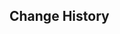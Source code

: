 {{Repertoire of Myriad Melodies Score
|name        = Whirling of Vairambhaka
|image       = Repertoire of Myriad Melodies Cover 46.png
|album       = Sumeru: Forest of Jnana and Vidya
|order       = 10
|region      = Sumeru
|character   = Faruzan
|soundtrack  = Whirling of Vairambhaka
|bpm         = 130
|duration    = 1m 12s
|level_1     = Normal
|stars_1     = 1
|reward_1    = Repertoire Coins*20
|notes_1     = 78
|level_2     = Hard
|stars_2     = 2
|reward_2    = Repertoire Coins*40
|notes_2     = 105
|level_3     = Pro
|stars_3     = 5
|reward_3    = Repertoire Coins*60
|notes_3     = 183
|level_4     = Legendary
|stars_4     = 7
|notes_4     = 330
}}

==Change History==
{{Change History|5.3}}